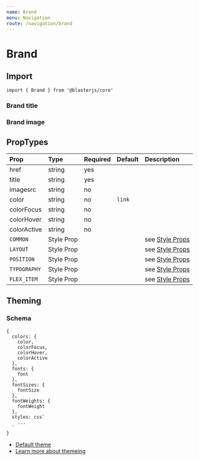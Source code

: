 ```yaml
---
name: Brand
menu: Navigation
route: /navigation/brand
---
```



# Brand

## Import
`import { Brand } from '@blasterjs/core'`

### Brand title
<Playground>
  <Brand
    color="textBase"
    title="Raster Foundry"
    href="#"
  />
</Playground>

### Brand image
<Playground>
  <Brand
    title="Raster Foundry"
    href="#"
    width="50px"
    px={1}
    py={1}
    mx={4}
    my={4}
    imagesrc="https://docs.rasterfoundry.com/assets/images/raster-foundry-logo.png"
  />
</Playground>

## PropTypes
| Prop | Type | Required | Default | Description |
|:-----|:-----|:---------|:--------|:------------|
| href |  string | yes | | |
| title |  string | yes | | |
| imagesrc |  string | no | | |
| color |  string | no | `link` | |
| colorFocus |  string | no | | |
| colorHover |  string | no | | |
| colorActive |  string | no | | |
| `COMMON` | Style Prop |  |  | see [Style Props](/style-props) |
| `LAYOUT` | Style Prop |  |  | see [Style Props](/style-props) |
| `POSITION` | Style Prop |  |  | see [Style Props](/style-props) |
| `TYPOGRAPHY` | Style Prop |  |  | see [Style Props](/style-props) |
| `FLEX_ITEM` | Style Prop |  |  | see [Style Props](/style-props) |

## Theming

### Schema
```
{
  colors: {
    color,
    colorFocus,
    colorHover,
    colorActive
  },
  fonts: {
    font
  },
  fontSizes: {
    fontSize
  },
  fontWeights: {
    fontWeight
  },
  styles: css`
    ...
  `
}
```

- [Default theme](https://github.com/raster-foundry/blasterjs/tree/master/packages/core/theme/components/brand)
- [Learn more about themeing](#)

